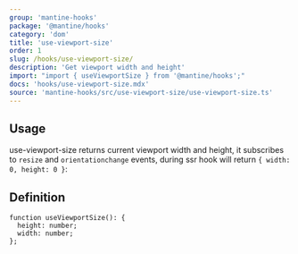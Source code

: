 ```yaml
---
group: 'mantine-hooks'
package: '@mantine/hooks'
category: 'dom'
title: 'use-viewport-size'
order: 1
slug: /hooks/use-viewport-size/
description: 'Get viewport width and height'
import: "import { useViewportSize } from '@mantine/hooks';"
docs: 'hooks/use-viewport-size.mdx'
source: 'mantine-hooks/src/use-viewport-size/use-viewport-size.ts'
---
```



## Usage

use-viewport-size returns current viewport width and height, it subscribes to `resize` and `orientationchange` events,
during ssr hook will return `{ width: 0, height: 0 }`:

<Demo data={HooksDemos.useViewportSizeDemo} />

## Definition

```tsx
function useViewportSize(): {
  height: number;
  width: number;
};
```
